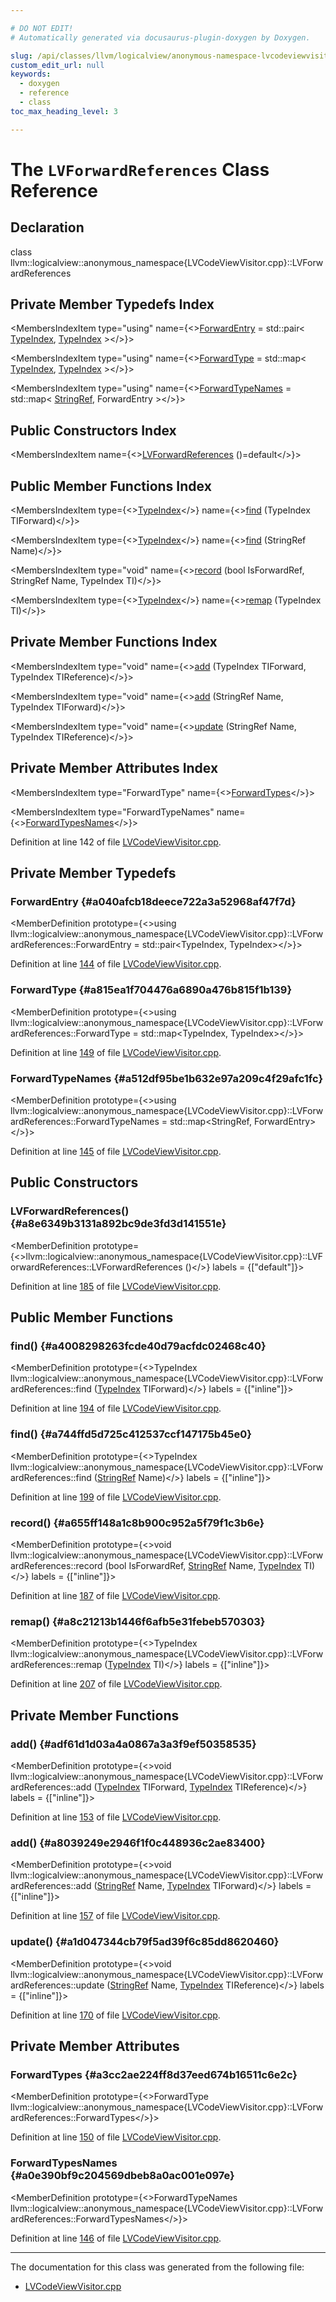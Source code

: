 ```yaml
---

# DO NOT EDIT!
# Automatically generated via docusaurus-plugin-doxygen by Doxygen.

slug: /api/classes/llvm/logicalview/anonymous-namespace-lvcodeviewvisitor-cpp-/lvforwardreferences
custom_edit_url: null
keywords:
  - doxygen
  - reference
  - class
toc_max_heading_level: 3

---
```





# The `LVForwardReferences` Class Reference

<DoxygenPage pluginConfig={pluginConfig}>



## Declaration

<CodeBlock>class llvm::logicalview::anonymous_namespace{LVCodeViewVisitor.cpp}::LVForwardReferences</CodeBlock>

## Private Member Typedefs Index

<MembersIndex>

<MembersIndexItem
  type="using"
  name={<><a href="#a040afcb18deece722a3a52968af47f7d">ForwardEntry</a> = std::pair&lt; <a href="/docs/api/classes/llvm/codeview/typeindex">TypeIndex</a>, <a href="/docs/api/classes/llvm/codeview/typeindex">TypeIndex</a> &gt;</>}>
</MembersIndexItem>

<MembersIndexItem
  type="using"
  name={<><a href="#a815ea1f704476a6890a476b815f1b139">ForwardType</a> = std::map&lt; <a href="/docs/api/classes/llvm/codeview/typeindex">TypeIndex</a>, <a href="/docs/api/classes/llvm/codeview/typeindex">TypeIndex</a> &gt;</>}>
</MembersIndexItem>

<MembersIndexItem
  type="using"
  name={<><a href="#a512df95be1b632e97a209c4f29afc1fc">ForwardTypeNames</a> = std::map&lt; <a href="/docs/api/classes/llvm/stringref">StringRef</a>, ForwardEntry &gt;</>}>
</MembersIndexItem>

</MembersIndex>

## Public Constructors Index

<MembersIndex>

<MembersIndexItem
  name={<><a href="#a8e6349b3131a892bc9de3fd3d141551e">LVForwardReferences</a> ()=default</>}>
</MembersIndexItem>

</MembersIndex>

## Public Member Functions Index

<MembersIndex>

<MembersIndexItem
  type={<><a href="/docs/api/classes/llvm/codeview/typeindex">TypeIndex</a></>}
  name={<><a href="#a4008298263fcde40d79acfdc02468c40">find</a> (TypeIndex TIForward)</>}>
</MembersIndexItem>

<MembersIndexItem
  type={<><a href="/docs/api/classes/llvm/codeview/typeindex">TypeIndex</a></>}
  name={<><a href="#a744ffd5d725c412537ccf147175b45e0">find</a> (StringRef Name)</>}>
</MembersIndexItem>

<MembersIndexItem
  type="void"
  name={<><a href="#a655ff148a1c8b900c952a5f79f1c3b6e">record</a> (bool IsForwardRef, StringRef Name, TypeIndex TI)</>}>
</MembersIndexItem>

<MembersIndexItem
  type={<><a href="/docs/api/classes/llvm/codeview/typeindex">TypeIndex</a></>}
  name={<><a href="#a8c21213b1446f6afb5e31febeb570303">remap</a> (TypeIndex TI)</>}>
</MembersIndexItem>

</MembersIndex>

## Private Member Functions Index

<MembersIndex>

<MembersIndexItem
  type="void"
  name={<><a href="#adf61d1d03a4a0867a3a3f9ef50358535">add</a> (TypeIndex TIForward, TypeIndex TIReference)</>}>
</MembersIndexItem>

<MembersIndexItem
  type="void"
  name={<><a href="#a8039249e2946f1f0c448936c2ae83400">add</a> (StringRef Name, TypeIndex TIForward)</>}>
</MembersIndexItem>

<MembersIndexItem
  type="void"
  name={<><a href="#a1d047344cb79f5ad39f6c85dd8620460">update</a> (StringRef Name, TypeIndex TIReference)</>}>
</MembersIndexItem>

</MembersIndex>

## Private Member Attributes Index

<MembersIndex>

<MembersIndexItem
  type="ForwardType"
  name={<><a href="#a3cc2ae224ff8d37eed674b16511c6e2c">ForwardTypes</a></>}>
</MembersIndexItem>

<MembersIndexItem
  type="ForwardTypeNames"
  name={<><a href="#a0e390bf9c204569dbeb8a0ac001e097e">ForwardTypesNames</a></>}>
</MembersIndexItem>

</MembersIndex>


Definition at line 142 of file <a href="/docs/api/files/lib/lib/debuginfo/lib/debuginfo/logicalview/lib/debuginfo/logicalview/readers/lvcodeviewvisitor-cpp">LVCodeViewVisitor.cpp</a>.

<SectionDefinition>

## Private Member Typedefs

### ForwardEntry {#a040afcb18deece722a3a52968af47f7d}

<MemberDefinition
  prototype={<>using llvm::logicalview::anonymous&#95;namespace&#123;LVCodeViewVisitor.cpp&#125;::LVForwardReferences::ForwardEntry =  std::pair&lt;TypeIndex, TypeIndex&gt;</>}>

Definition at line <a href="/docs/api/files/lib/lib/debuginfo/lib/debuginfo/logicalview/lib/debuginfo/logicalview/readers/lvcodeviewvisitor-cpp/#l00144">144</a> of file <a href="/docs/api/files/lib/lib/debuginfo/lib/debuginfo/logicalview/lib/debuginfo/logicalview/readers/lvcodeviewvisitor-cpp">LVCodeViewVisitor.cpp</a>.
</MemberDefinition>

### ForwardType {#a815ea1f704476a6890a476b815f1b139}

<MemberDefinition
  prototype={<>using llvm::logicalview::anonymous&#95;namespace&#123;LVCodeViewVisitor.cpp&#125;::LVForwardReferences::ForwardType =  std::map&lt;TypeIndex, TypeIndex&gt;</>}>

Definition at line <a href="/docs/api/files/lib/lib/debuginfo/lib/debuginfo/logicalview/lib/debuginfo/logicalview/readers/lvcodeviewvisitor-cpp/#l00149">149</a> of file <a href="/docs/api/files/lib/lib/debuginfo/lib/debuginfo/logicalview/lib/debuginfo/logicalview/readers/lvcodeviewvisitor-cpp">LVCodeViewVisitor.cpp</a>.
</MemberDefinition>

### ForwardTypeNames {#a512df95be1b632e97a209c4f29afc1fc}

<MemberDefinition
  prototype={<>using llvm::logicalview::anonymous&#95;namespace&#123;LVCodeViewVisitor.cpp&#125;::LVForwardReferences::ForwardTypeNames =  std::map&lt;StringRef, ForwardEntry&gt;</>}>

Definition at line <a href="/docs/api/files/lib/lib/debuginfo/lib/debuginfo/logicalview/lib/debuginfo/logicalview/readers/lvcodeviewvisitor-cpp/#l00145">145</a> of file <a href="/docs/api/files/lib/lib/debuginfo/lib/debuginfo/logicalview/lib/debuginfo/logicalview/readers/lvcodeviewvisitor-cpp">LVCodeViewVisitor.cpp</a>.
</MemberDefinition>

</SectionDefinition>

<SectionDefinition>

## Public Constructors

### LVForwardReferences() {#a8e6349b3131a892bc9de3fd3d141551e}

<MemberDefinition
  prototype={<>llvm::logicalview::anonymous&#95;namespace&#123;LVCodeViewVisitor.cpp&#125;::LVForwardReferences::LVForwardReferences ()</>}
  labels = {["default"]}>

Definition at line <a href="/docs/api/files/lib/lib/debuginfo/lib/debuginfo/logicalview/lib/debuginfo/logicalview/readers/lvcodeviewvisitor-cpp/#l00185">185</a> of file <a href="/docs/api/files/lib/lib/debuginfo/lib/debuginfo/logicalview/lib/debuginfo/logicalview/readers/lvcodeviewvisitor-cpp">LVCodeViewVisitor.cpp</a>.
</MemberDefinition>

</SectionDefinition>

<SectionDefinition>

## Public Member Functions

### find() {#a4008298263fcde40d79acfdc02468c40}

<MemberDefinition
  prototype={<>TypeIndex llvm::logicalview::anonymous&#95;namespace&#123;LVCodeViewVisitor.cpp&#125;::LVForwardReferences::find (<a href="/docs/api/classes/llvm/codeview/typeindex">TypeIndex</a> TIForward)</>}
  labels = {["inline"]}>

Definition at line <a href="/docs/api/files/lib/lib/debuginfo/lib/debuginfo/logicalview/lib/debuginfo/logicalview/readers/lvcodeviewvisitor-cpp/#l00194">194</a> of file <a href="/docs/api/files/lib/lib/debuginfo/lib/debuginfo/logicalview/lib/debuginfo/logicalview/readers/lvcodeviewvisitor-cpp">LVCodeViewVisitor.cpp</a>.
</MemberDefinition>

### find() {#a744ffd5d725c412537ccf147175b45e0}

<MemberDefinition
  prototype={<>TypeIndex llvm::logicalview::anonymous&#95;namespace&#123;LVCodeViewVisitor.cpp&#125;::LVForwardReferences::find (<a href="/docs/api/classes/llvm/stringref">StringRef</a> Name)</>}
  labels = {["inline"]}>

Definition at line <a href="/docs/api/files/lib/lib/debuginfo/lib/debuginfo/logicalview/lib/debuginfo/logicalview/readers/lvcodeviewvisitor-cpp/#l00199">199</a> of file <a href="/docs/api/files/lib/lib/debuginfo/lib/debuginfo/logicalview/lib/debuginfo/logicalview/readers/lvcodeviewvisitor-cpp">LVCodeViewVisitor.cpp</a>.
</MemberDefinition>

### record() {#a655ff148a1c8b900c952a5f79f1c3b6e}

<MemberDefinition
  prototype={<>void llvm::logicalview::anonymous&#95;namespace&#123;LVCodeViewVisitor.cpp&#125;::LVForwardReferences::record (bool IsForwardRef, <a href="/docs/api/classes/llvm/stringref">StringRef</a> Name, <a href="/docs/api/classes/llvm/codeview/typeindex">TypeIndex</a> TI)</>}
  labels = {["inline"]}>

Definition at line <a href="/docs/api/files/lib/lib/debuginfo/lib/debuginfo/logicalview/lib/debuginfo/logicalview/readers/lvcodeviewvisitor-cpp/#l00187">187</a> of file <a href="/docs/api/files/lib/lib/debuginfo/lib/debuginfo/logicalview/lib/debuginfo/logicalview/readers/lvcodeviewvisitor-cpp">LVCodeViewVisitor.cpp</a>.
</MemberDefinition>

### remap() {#a8c21213b1446f6afb5e31febeb570303}

<MemberDefinition
  prototype={<>TypeIndex llvm::logicalview::anonymous&#95;namespace&#123;LVCodeViewVisitor.cpp&#125;::LVForwardReferences::remap (<a href="/docs/api/classes/llvm/codeview/typeindex">TypeIndex</a> TI)</>}
  labels = {["inline"]}>

Definition at line <a href="/docs/api/files/lib/lib/debuginfo/lib/debuginfo/logicalview/lib/debuginfo/logicalview/readers/lvcodeviewvisitor-cpp/#l00207">207</a> of file <a href="/docs/api/files/lib/lib/debuginfo/lib/debuginfo/logicalview/lib/debuginfo/logicalview/readers/lvcodeviewvisitor-cpp">LVCodeViewVisitor.cpp</a>.
</MemberDefinition>

</SectionDefinition>

<SectionDefinition>

## Private Member Functions

### add() {#adf61d1d03a4a0867a3a3f9ef50358535}

<MemberDefinition
  prototype={<>void llvm::logicalview::anonymous&#95;namespace&#123;LVCodeViewVisitor.cpp&#125;::LVForwardReferences::add (<a href="/docs/api/classes/llvm/codeview/typeindex">TypeIndex</a> TIForward, <a href="/docs/api/classes/llvm/codeview/typeindex">TypeIndex</a> TIReference)</>}
  labels = {["inline"]}>

Definition at line <a href="/docs/api/files/lib/lib/debuginfo/lib/debuginfo/logicalview/lib/debuginfo/logicalview/readers/lvcodeviewvisitor-cpp/#l00153">153</a> of file <a href="/docs/api/files/lib/lib/debuginfo/lib/debuginfo/logicalview/lib/debuginfo/logicalview/readers/lvcodeviewvisitor-cpp">LVCodeViewVisitor.cpp</a>.
</MemberDefinition>

### add() {#a8039249e2946f1f0c448936c2ae83400}

<MemberDefinition
  prototype={<>void llvm::logicalview::anonymous&#95;namespace&#123;LVCodeViewVisitor.cpp&#125;::LVForwardReferences::add (<a href="/docs/api/classes/llvm/stringref">StringRef</a> Name, <a href="/docs/api/classes/llvm/codeview/typeindex">TypeIndex</a> TIForward)</>}
  labels = {["inline"]}>

Definition at line <a href="/docs/api/files/lib/lib/debuginfo/lib/debuginfo/logicalview/lib/debuginfo/logicalview/readers/lvcodeviewvisitor-cpp/#l00157">157</a> of file <a href="/docs/api/files/lib/lib/debuginfo/lib/debuginfo/logicalview/lib/debuginfo/logicalview/readers/lvcodeviewvisitor-cpp">LVCodeViewVisitor.cpp</a>.
</MemberDefinition>

### update() {#a1d047344cb79f5ad39f6c85dd8620460}

<MemberDefinition
  prototype={<>void llvm::logicalview::anonymous&#95;namespace&#123;LVCodeViewVisitor.cpp&#125;::LVForwardReferences::update (<a href="/docs/api/classes/llvm/stringref">StringRef</a> Name, <a href="/docs/api/classes/llvm/codeview/typeindex">TypeIndex</a> TIReference)</>}
  labels = {["inline"]}>

Definition at line <a href="/docs/api/files/lib/lib/debuginfo/lib/debuginfo/logicalview/lib/debuginfo/logicalview/readers/lvcodeviewvisitor-cpp/#l00170">170</a> of file <a href="/docs/api/files/lib/lib/debuginfo/lib/debuginfo/logicalview/lib/debuginfo/logicalview/readers/lvcodeviewvisitor-cpp">LVCodeViewVisitor.cpp</a>.
</MemberDefinition>

</SectionDefinition>

<SectionDefinition>

## Private Member Attributes

### ForwardTypes {#a3cc2ae224ff8d37eed674b16511c6e2c}

<MemberDefinition
  prototype={<>ForwardType llvm::logicalview::anonymous&#95;namespace&#123;LVCodeViewVisitor.cpp&#125;::LVForwardReferences::ForwardTypes</>}>

Definition at line <a href="/docs/api/files/lib/lib/debuginfo/lib/debuginfo/logicalview/lib/debuginfo/logicalview/readers/lvcodeviewvisitor-cpp/#l00150">150</a> of file <a href="/docs/api/files/lib/lib/debuginfo/lib/debuginfo/logicalview/lib/debuginfo/logicalview/readers/lvcodeviewvisitor-cpp">LVCodeViewVisitor.cpp</a>.
</MemberDefinition>

### ForwardTypesNames {#a0e390bf9c204569dbeb8a0ac001e097e}

<MemberDefinition
  prototype={<>ForwardTypeNames llvm::logicalview::anonymous&#95;namespace&#123;LVCodeViewVisitor.cpp&#125;::LVForwardReferences::ForwardTypesNames</>}>

Definition at line <a href="/docs/api/files/lib/lib/debuginfo/lib/debuginfo/logicalview/lib/debuginfo/logicalview/readers/lvcodeviewvisitor-cpp/#l00146">146</a> of file <a href="/docs/api/files/lib/lib/debuginfo/lib/debuginfo/logicalview/lib/debuginfo/logicalview/readers/lvcodeviewvisitor-cpp">LVCodeViewVisitor.cpp</a>.
</MemberDefinition>

</SectionDefinition>

<hr/>

The documentation for this class was generated from the following file:

<ul>
<li><a href="/docs/api/files/lib/lib/debuginfo/lib/debuginfo/logicalview/lib/debuginfo/logicalview/readers/lvcodeviewvisitor-cpp">LVCodeViewVisitor.cpp</a></li>
</ul>

</DoxygenPage>
